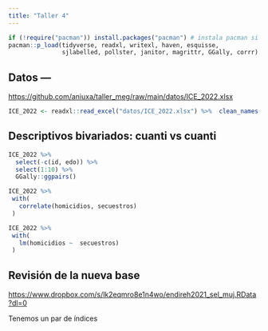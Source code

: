 ```yaml
---
title: "Taller 4"
---
```


```r
if (!require("pacman")) install.packages("pacman") # instala pacman si se requiere
pacman::p_load(tidyverse, readxl, writexl, haven, esquisse, 
               sjlabelled, pollster, janitor, magrittr, GGally, corrr) #carga los paquetes listados

```

## Datos ---

<https://github.com/aniuxa/taller_meg/raw/main/datos/ICE_2022.xlsx>

```r
ICE_2022 <- readxl::read_excel("datos/ICE_2022.xlsx") %>%  clean_names()

```

## Descriptivos bivariados: cuanti vs cuanti

```r

ICE_2022 %>%
  select(-c(id, edo)) %>%
  select(1:10) %>% 
  GGally::ggpairs()
```

```r

ICE_2022 %>%
 with(
   correlate(homicidios, secuestros)
 )

```

```r

ICE_2022 %>%
 with(
   lm(homicidios ~  secuestros)
 )

```

## Revisión de la nueva base

<https://www.dropbox.com/s/lk2eqmro8e1n4wo/endireh2021_sel_muj.RData?dl=0>

Tenemos un par de índices
